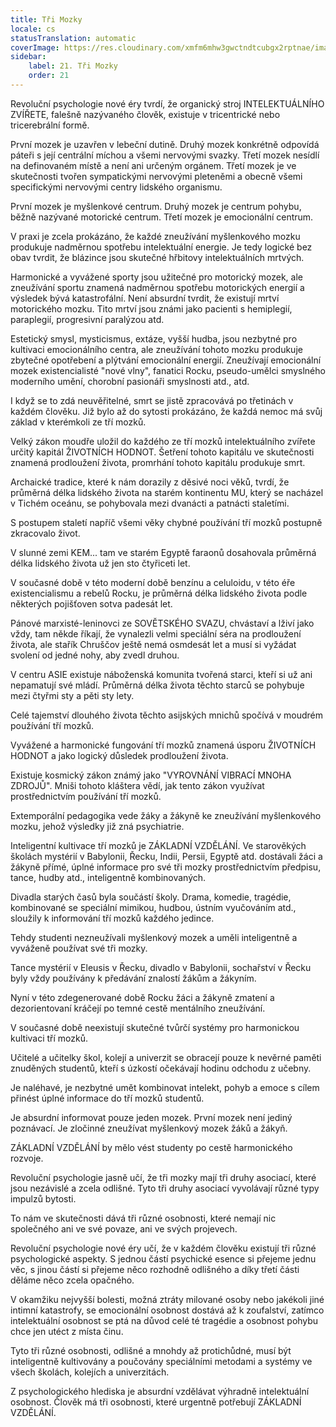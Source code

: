 ```yaml
---
title: Tři Mozky
locale: cs
statusTranslation: automatic
coverImage: https://res.cloudinary.com/xmfm6mhw3gwctndtcubgx2rptnae/image/upload/v1740337243/small_cover_educacion_fundamental_a051170f1c.webp
sidebar:
    label: 21. Tři Mozky
    order: 21
---
```

Revoluční psychologie nové éry tvrdí, že organický stroj INTELEKTUÁLNÍHO ZVÍŘETE, falešně nazývaného člověk, existuje v tricentrické nebo tricerebrální formě.

První mozek je uzavřen v lebeční dutině. Druhý mozek konkrétně odpovídá páteři s její centrální míchou a všemi nervovými svazky. Třetí mozek nesídlí na definovaném místě a není ani určeným orgánem. Třetí mozek je ve skutečnosti tvořen sympatickými nervovými pleteněmi a obecně všemi specifickými nervovými centry lidského organismu.

První mozek je myšlenkové centrum. Druhý mozek je centrum pohybu, běžně nazývané motorické centrum. Třetí mozek je emocionální centrum.

V praxi je zcela prokázáno, že každé zneužívání myšlenkového mozku produkuje nadměrnou spotřebu intelektuální energie. Je tedy logické bez obav tvrdit, že blázince jsou skutečné hřbitovy intelektuálních mrtvých.

Harmonické a vyvážené sporty jsou užitečné pro motorický mozek, ale zneužívání sportu znamená nadměrnou spotřebu motorických energií a výsledek bývá katastrofální. Není absurdní tvrdit, že existují mrtví motorického mozku. Tito mrtví jsou známi jako pacienti s hemiplegií, paraplegií, progresivní paralýzou atd.

Estetický smysl, mysticismus, extáze, vyšší hudba, jsou nezbytné pro kultivaci emocionálního centra, ale zneužívání tohoto mozku produkuje zbytečné opotřebení a plýtvání emocionální energií. Zneužívají emocionální mozek existencialisté "nové vlny", fanatici Rocku, pseudo-umělci smyslného moderního umění, chorobní pasionáři smyslnosti atd., atd.

I když se to zdá neuvěřitelné, smrt se jistě zpracovává po třetinách v každém člověku. Již bylo až do sytosti prokázáno, že každá nemoc má svůj základ v kterémkoli ze tří mozků.

Velký zákon moudře uložil do každého ze tří mozků intelektuálního zvířete určitý kapitál ŽIVOTNÍCH HODNOT. Šetření tohoto kapitálu ve skutečnosti znamená prodloužení života, promrhání tohoto kapitálu produkuje smrt.

Archaické tradice, které k nám dorazily z děsivé noci věků, tvrdí, že průměrná délka lidského života na starém kontinentu MU, který se nacházel v Tichém oceánu, se pohybovala mezi dvanácti a patnácti staletími.

S postupem staletí napříč všemi věky chybné používání tří mozků postupně zkracovalo život.

V slunné zemi KEM... tam ve starém Egyptě faraonů dosahovala průměrná délka lidského života už jen sto čtyřiceti let.

V současné době v této moderní době benzínu a celuloidu, v této éře existencialismu a rebelů Rocku, je průměrná délka lidského života podle některých pojišťoven sotva padesát let.

Pánové marxisté-leninovci ze SOVĚTSKÉHO SVAZU, chvástaví a lživí jako vždy, tam někde říkají, že vynalezli velmi speciální séra na prodloužení života, ale stařík Chruščov ještě nemá osmdesát let a musí si vyžádat svolení od jedné nohy, aby zvedl druhou.

V centru ASIE existuje náboženská komunita tvořená starci, kteří si už ani nepamatují své mládí. Průměrná délka života těchto starců se pohybuje mezi čtyřmi sty a pěti sty lety.

Celé tajemství dlouhého života těchto asijských mnichů spočívá v moudrém používání tří mozků.

Vyvážené a harmonické fungování tří mozků znamená úsporu ŽIVOTNÍCH HODNOT a jako logický důsledek prodloužení života.

Existuje kosmický zákon známý jako "VYROVNÁNÍ VIBRACÍ MNOHA ZDROJŮ". Mniši tohoto kláštera vědí, jak tento zákon využívat prostřednictvím používání tří mozků.

Extemporální pedagogika vede žáky a žákyně ke zneužívání myšlenkového mozku, jehož výsledky již zná psychiatrie.

Inteligentní kultivace tří mozků je ZÁKLADNÍ VZDĚLÁNÍ. Ve starověkých školách mystérií v Babylonii, Řecku, Indii, Persii, Egyptě atd. dostávali žáci a žákyně přímé, úplné informace pro své tři mozky prostřednictvím předpisu, tance, hudby atd., inteligentně kombinovaných.

Divadla starých časů byla součástí školy. Drama, komedie, tragédie, kombinované se speciální mimikou, hudbou, ústním vyučováním atd., sloužily k informování tří mozků každého jedince.

Tehdy studenti nezneužívali myšlenkový mozek a uměli inteligentně a vyváženě používat své tři mozky.

Tance mystérií v Eleusis v Řecku, divadlo v Babylonii, sochařství v Řecku byly vždy používány k předávání znalostí žákům a žákyním.

Nyní v této zdegenerované době Rocku žáci a žákyně zmatení a dezorientovaní kráčejí po temné cestě mentálního zneužívání.

V současné době neexistují skutečné tvůrčí systémy pro harmonickou kultivaci tří mozků.

Učitelé a učitelky škol, kolejí a univerzit se obracejí pouze k nevěrné paměti znuděných studentů, kteří s úzkostí očekávají hodinu odchodu z učebny.

Je naléhavé, je nezbytné umět kombinovat intelekt, pohyb a emoce s cílem přinést úplné informace do tří mozků studentů.

Je absurdní informovat pouze jeden mozek. První mozek není jediný poznávací. Je zločinné zneužívat myšlenkový mozek žáků a žákyň.

ZÁKLADNÍ VZDĚLÁNÍ by mělo vést studenty po cestě harmonického rozvoje.

Revoluční psychologie jasně učí, že tři mozky mají tři druhy asociací, které jsou nezávislé a zcela odlišné. Tyto tři druhy asociací vyvolávají různé typy impulzů bytosti.

To nám ve skutečnosti dává tři různé osobnosti, které nemají nic společného ani ve své povaze, ani ve svých projevech.

Revoluční psychologie nové éry učí, že v každém člověku existují tři různé psychologické aspekty. S jednou částí psychické esence si přejeme jednu věc, s jinou částí si přejeme něco rozhodně odlišného a díky třetí části děláme něco zcela opačného.

V okamžiku nejvyšší bolesti, možná ztráty milované osoby nebo jakékoli jiné intimní katastrofy, se emocionální osobnost dostává až k zoufalství, zatímco intelektuální osobnost se ptá na důvod celé té tragédie a osobnost pohybu chce jen utéct z místa činu.

Tyto tři různé osobnosti, odlišné a mnohdy až protichůdné, musí být inteligentně kultivovány a poučovány speciálními metodami a systémy ve všech školách, kolejích a univerzitách.

Z psychologického hlediska je absurdní vzdělávat výhradně intelektuální osobnost. Člověk má tři osobnosti, které urgentně potřebují ZÁKLADNÍ VZDĚLÁNÍ.

